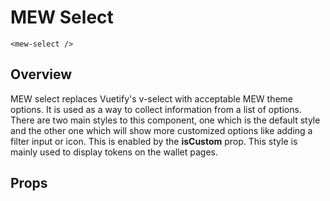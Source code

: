 

# MEW Select
`<mew-select />`

## Overview
MEW select replaces Vuetify's v-select with acceptable MEW theme options. It is used as a way to collect 
information from a list of options. There are two main styles to this component, one which is the default style
and the other one which will show more customized options like adding a filter input or icon. This is enabled by the 
**isCustom** prop. This style is mainly used to display tokens on the wallet pages.

## Props
<Props of={MewSelect} />
<Preview><Story id="mewselect--mew-select" /></Preview>

